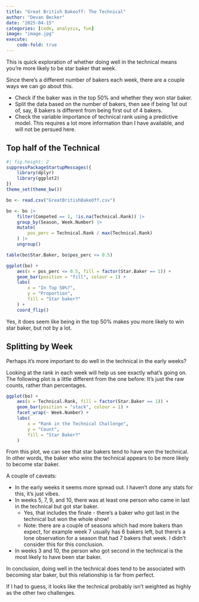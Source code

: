 ```yaml
---
title: "Great British Bakeoff: The Technical"
author: "Devan Becker"
date: "2025-04-15"
categories: [code, analysis, fun]
image: "image.jpg"
execute:
    code-fold: true
---
```


This is quick exploration of whether doing well in the technical means you're more likely to be star baker that week.

Since there's a different number of bakers each week, there are a couple ways we can go about this. 

- Check if the baker was in the top 50% and whether they won star baker.
- Split the data based on the number of bakers, then see if being 1st out of, say, 8 bakers is different from being first out of 4 bakers.
- Check the variable importance of technical rank using a predictive model. This requires a lot more information than I have available, and will not be persued here.

## Top half of the Technical

```r
#| fig.height: 2
suppressPackageStartupMessages({
    library(dplyr)
    library(ggplot2)
})
theme_set(theme_bw())

bo <- read.csv("GreatBritishBakeOff.csv")

bo <- bo |>
    filter(Competed == 1, !is.na(Technical.Rank)) |>
    group_by(Season, Week.Number) |>
    mutate(
        pos_perc = Technical.Rank / max(Technical.Rank)
    ) |>
    ungroup()

table(bo$Star.Baker, bo$pos_perc <= 0.5)

ggplot(bo) +
    aes(x = pos_perc <= 0.5, fill = factor(Star.Baker == 1)) +
    geom_bar(position = "fill", colour = 1) +
    labs(
        x = "In Top 50%?",
        y = "Proportion",
        fill = "Star baker?"
    ) +
    coord_flip()

```

Yes, it does seem like being in the top 50% makes you more likely to win star baker, but not by a lot.

## Splitting by Week

Perhaps it's more important to do well in the technical in the early weeks?

Looking at the rank in each week will help us see exactly what's going on. The following plot is a little different from the one before: It's just the raw counts, rather than percentages. 

```r
ggplot(bo) +
    aes(x = Technical.Rank, fill = factor(Star.Baker == 1)) +
    geom_bar(position = "stack", colour = 1) +
    facet_wrap(~ Week.Number) +
    labs(
        x = "Rank in the Technical Challenge",
        y = "Count",
        fill = "Star Baker?"
    )
```

From this plot, we can see that star bakers tend to have won the technical. In other words, the baker who wins the technical appears to be more likely to become star baker. 

A couple of caveats:

- In the early weeks it seems more spread out. I haven't done any stats for this, it's just vibes.
- In weeks 5, 7, 9, and 10, there was at least one person who came in last in the technical but got star baker. 
    - Yes, that includes the finale - there's a baker who got last in the technical but won the whole show!
    - Note: there are a couple of seasons which had more bakers than expect, for example week 7 usually has 6 bakers left, but there's a lone observation for a season that had 7 bakers that week. I didn't consider this for this conclusion.
- In weeks 3 and 10, the person who got second in the technical is the most likely to have been star baker.

In conclusion, doing well in the technical does tend to be associated with becoming star baker, but this relationship is far from perfect.

If I had to guess, it looks like the technical probably isn't weighted as highly as the other two challenges.
